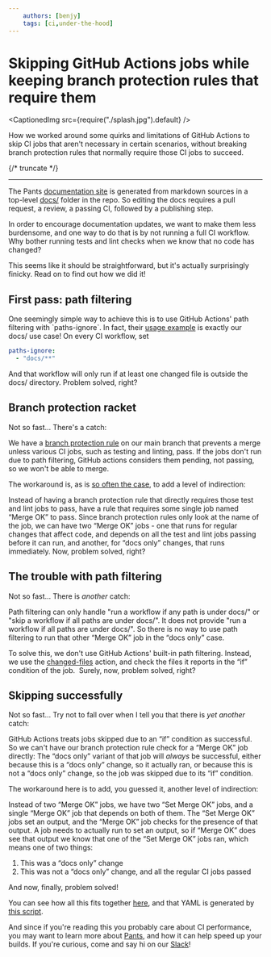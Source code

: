 ```yaml
---
    authors: [benjy]
    tags: [ci,under-the-hood]
---
```


# Skipping GitHub Actions jobs while keeping branch protection rules that require them

<CaptionedImg src={require("./splash.jpg").default} />

How we worked around some quirks and limitations of GitHub Actions to skip CI jobs that aren't necessary in certain scenarios, without breaking branch protection rules that normally require those CI jobs to succeed.

{/* truncate */}

---

The Pants [documentation site](https://www.pantsbuild.org/) is generated from markdown sources in a top-level [docs/](https://github.com/pantsbuild/pants/tree/main/docs) folder in the repo. So editing the docs requires a pull request, a review, a passing CI, followed by a publishing step.

In order to encourage documentation updates, we want to make them less burdensome, and one way to do that is by not running a full CI workflow. Why bother running tests and lint checks when we know that no code has changed?

This seems like it should be straightforward, but it's actually surprisingly finicky. Read on to find out how we did it!

## First pass: path filtering

One seemingly simple way to achieve this is to use GitHub Actions' path filtering with \`paths-ignore\`. In fact, their [usage example](https://docs.github.com/en/actions/using-workflows/workflow-syntax-for-github-actions#example-excluding-paths) is exactly our docs/ use case! On every CI workflow, set

```yaml
paths-ignore:
  - "docs/**"
```

And that workflow will only run if at least one changed file is outside the docs/ directory. Problem solved, right?

## Branch protection racket

Not so fast… There's a catch:

We have a [branch protection rule](https://docs.github.com/en/repositories/configuring-branches-and-merges-in-your-repository/defining-the-mergeability-of-pull-requests/about-protected-branches) on our main branch that prevents a merge unless various CI jobs, such as testing and linting, pass. If the jobs don't run due to path filtering, GitHub actions considers them pending, not passing, so we won't be able to merge.

The workaround is, as is [so often the case](https://en.wikipedia.org/wiki/Fundamental_theorem_of_software_engineering), to add a level of indirection:

Instead of having a branch protection rule that directly requires those test and lint jobs to pass, have a rule that requires some single job named “Merge OK” to pass. Since branch protection rules only look at the name of the job, we can have two “Merge OK” jobs - one that runs for regular changes that affect code, and depends on all the test and lint jobs passing before it can run, and another, for “docs only” changes, that runs immediately. Now, problem solved, right?

## The trouble with path filtering

Not so fast… There is _another_ catch:

Path filtering can only handle "run a workflow if any path is under docs/" or "skip a workflow if all paths are under docs/". It does not provide "run a workflow if all paths are under docs/". So there is no way to use path filtering to run that other “Merge OK” job in the “docs only” case.

To solve this, we don't use GitHub Actions' built-in path filtering. Instead, we use the [changed-files](https://github.com/tj-actions/changed-files) action, and check the files it reports in the “if” condition of the job.  Surely, now, problem solved, right?

## Skipping successfully

Not so fast… Try not to fall over when I tell you that there is _yet another_ catch:

GitHub Actions treats jobs skipped due to an “if” condition as successful. So we can't have our branch protection rule check for a “Merge OK” job directly: The “docs only” variant of that job will _always_ be successful, either because this is a “docs only” change, so it actually ran, or because this is not a “docs only” change, so the job was skipped due to its “if” condition.

The workaround here is to add, you guessed it, another level of indirection:

Instead of two “Merge OK” jobs, we have two “Set Merge OK” jobs, and a single “Merge OK” job that depends on both of them. The “Set Merge OK” jobs set an output, and the “Merge OK” job checks for the presence of that output. A job needs to actually run to set an output, so if “Merge OK” does see that output we know that one of the “Set Merge OK” jobs ran, which means one of two things:

1.  This was a “docs only” change
2.  This was not a “docs only” change, and all the regular CI jobs passed

And now, finally, problem solved!

You can see how all this fits together [here](https://github.com/pantsbuild/pants/blob/cbaf090219/.github/workflows/test.yaml), and that YAML is generated by [this script](https://github.com/pantsbuild/pants/blob/cbaf090219/build-support/bin/generate_github_workflows.py).

And since if you're reading this you probably care about CI performance, you may want to learn more about [Pants](https://www.pantsbuild.org/), and how it can help speed up your builds. If you're curious, come and say hi on our [Slack](https://www.pantsbuild.org/docs/getting-help)!
